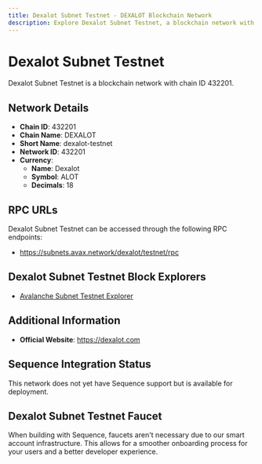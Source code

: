 ```yaml
--- 
title: Dexalot Subnet Testnet - DEXALOT Blockchain Network
description: Explore Dexalot Subnet Testnet, a blockchain network with chain ID 432201. Learn about its native currency, Dexalot, and how to interact with the network.
---
```


# Dexalot Subnet Testnet

Dexalot Subnet Testnet is a blockchain network with chain ID 432201.

## Network Details

- **Chain ID**: 432201
- **Chain Name**: DEXALOT
- **Short Name**: dexalot-testnet
- **Network ID**: 432201
- **Currency**: 
  - **Name**: Dexalot
  - **Symbol**: ALOT
  - **Decimals**: 18

## RPC URLs

Dexalot Subnet Testnet can be accessed through the following RPC endpoints:

- https://subnets.avax.network/dexalot/testnet/rpc

## Dexalot Subnet Testnet Block Explorers

- [Avalanche Subnet Testnet Explorer](https://subnets-test.avax.network/dexalot)

## Additional Information

- **Official Website**: https://dexalot.com

## Sequence Integration Status

This network does not yet have Sequence support but is available for deployment.

## Dexalot Subnet Testnet Faucet

When building with Sequence, faucets aren't necessary due to our smart account infrastructure. This allows for a smoother onboarding process for your users and a better developer experience.
